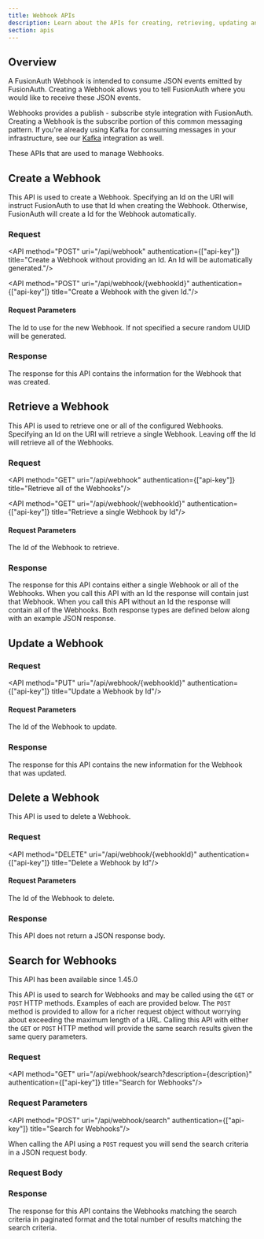 ```yaml
---
title: Webhook APIs
description: Learn about the APIs for creating, retrieving, updating and deleting Webhooks.
section: apis
---
```


## Overview

A FusionAuth Webhook is intended to consume JSON events emitted by FusionAuth. Creating a Webhook allows you to tell
FusionAuth where you would like to receive these JSON events.

Webhooks provides a publish  - subscribe style integration with FusionAuth. Creating a Webhook is the subscribe portion
of this common messaging pattern. If you're already using Kafka for consuming messages in your infrastructure, see our
[Kafka](/docs/extend/events-and-webhooks/kafka) integration as well.

These APIs that are used to manage Webhooks.


## Create a Webhook

This API is used to create a Webhook. Specifying an Id on the URI will instruct FusionAuth to use that Id when creating the Webhook. Otherwise, FusionAuth will create a Id for the Webhook automatically.

### Request

<API method="POST" uri="/api/webhook" authentication={["api-key"]} title="Create a Webhook without providing an Id. An Id will be automatically generated."/>

<API method="POST" uri="/api/webhook/{webhookId}" authentication={["api-key"]} title="Create a Webhook with the given Id."/>

#### Request Parameters

<APIBlock>
  <APIField name="webhookId" type="UUID" optional defaults="secure random UUID">
    The Id to use for the new Webhook. If not specified a secure random UUID will be generated.
  </APIField>
</APIBlock>

<WebhookRequestBody />

### Response

The response for this API contains the information for the Webhook that was created.

<StandardPostResponseCodes />

<WebhookResponseBody />


## Retrieve a Webhook

This API is used to retrieve one or all of the configured Webhooks. Specifying an Id on the URI will retrieve a single Webhook. Leaving off the Id will retrieve all of the Webhooks.

### Request

<API method="GET" uri="/api/webhook" authentication={["api-key"]} title="Retrieve all of the Webhooks"/>

<API method="GET" uri="/api/webhook/{webhookId}" authentication={["api-key"]} title="Retrieve a single Webhook by Id"/>

#### Request Parameters

<APIBlock>
  <APIField name="webhookId" type="UUID" optional>
    The Id of the Webhook to retrieve.
  </APIField>
</APIBlock>

### Response

The response for this API contains either a single Webhook or all of the Webhooks. When you call this API with an Id the response will contain just that Webhook. When you call this API without an Id the response will contain all of the Webhooks. Both response types are defined below along with an example JSON response.

<StandardGetResponseCodes />

<WebhookResponseBody />

<WebhooksResponseBody />


## Update a Webhook

<GenericUpdateExplanationFragment capitalized_object_name="Webhook" />


### Request

<API method="PUT" uri="/api/webhook/{webhookId}" authentication={["api-key"]} title="Update a Webhook by Id"/>

<PatchSupport api_endpoint="/api/webhook/`{webhookId}`" />

#### Request Parameters

<APIBlock>
  <APIField name="webhookId" type="UUID" required>
    The Id of the Webhook to update.
  </APIField>
</APIBlock>

<WebhookRequestBody />

### Response

The response for this API contains the new information for the Webhook that was updated.

<StandardPostResponseCodes />

<WebhookResponseBody />


## Delete a Webhook

This API is used to delete a Webhook.

### Request

<API method="DELETE" uri="/api/webhook/{webhookId}" authentication={["api-key"]} title="Delete a Webhook by Id"/>

#### Request Parameters

<APIBlock>
  <APIField name="webhookId" type="UUID" required>
    The Id of the Webhook to delete.
  </APIField>
</APIBlock>

### Response

This API does not return a JSON response body.

<StandardDeleteResponseCodes />

## Search for Webhooks

<Aside type="version">
This API has been available since 1.45.0
</Aside>

This API is used to search for Webhooks and may be called using the `GET` or `POST` HTTP methods. Examples of each are provided below. The `POST` method is provided to allow for a richer request object without worrying about exceeding the maximum length of a URL. Calling this API with either the `GET` or `POST` HTTP method will provide the same search results given the same query parameters.

### Request

<API method="GET" uri="/api/webhook/search?description={description}" authentication={["api-key"]} title="Search for Webhooks"/>

### Request Parameters

<WebhookSearchRequestParameters parameter_prefix='' />


<API method="POST" uri="/api/webhook/search" authentication={["api-key"]} title="Search for Webhooks"/>

When calling the API using a `POST` request you will send the search criteria in a JSON request body.

### Request Body

<WebhookSearchRequestParameters parameter_prefix="search." />

### Response

The response for this API contains the Webhooks matching the search criteria in paginated format and the total number of results matching the search criteria.

<StandardGetResponseCodes never_missing never_search_error />

<WebhooksResponseBody include_total />

